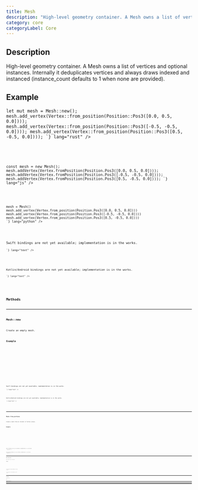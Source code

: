```yaml
---
title: Mesh
description: "High-level geometry container. A Mesh owns a list of vertices and optional instances. Internally it deduplicates vertices and always draws indexed and instanced  (instance_count defaults to 1 when none are provided)."
category: core
categoryLabel: Core
---
```



## Description

High-level geometry container. A Mesh owns a list of vertices and optional instances.
Internally it deduplicates vertices and always draws indexed and instanced 
(instance_count defaults to 1 when none are provided).



## Example

<Tabs>

<TabItem label="Rust">
<Code
code={`
use fragmentcolor::mesh::{Mesh, Vertex, Position, VertexValue};

let mut mesh = Mesh::new();
mesh.add_vertex(Vertex::from_position(Position::Pos3([0.0, 0.5, 0.0])));
mesh.add_vertex(Vertex::from_position(Position::Pos3([-0.5, -0.5, 0.0])));
mesh.add_vertex(Vertex::from_position(Position::Pos3([0.5, -0.5, 0.0])));
`}
lang="rust"
/>

</TabItem>

<TabItem label="JavaScript">
<Code
code={`

const mesh = new Mesh();
mesh.addVertex(Vertex.fromPosition(Position.Pos3([0.0, 0.5, 0.0])));
mesh.addVertex(Vertex.fromPosition(Position.Pos3([-0.5, -0.5, 0.0])));
mesh.addVertex(Vertex.fromPosition(Position.Pos3([0.5, -0.5, 0.0])));
`}
lang="js"
/>

</TabItem>

<TabItem label="Python">
<Code
code={`
from fragmentcolor import {Mesh, Vertex, Position, VertexValue}

mesh = Mesh()
mesh.add_vertex(Vertex.from_position(Position.Pos3([0.0, 0.5, 0.0])))
mesh.add_vertex(Vertex.from_position(Position.Pos3([-0.5, -0.5, 0.0])))
mesh.add_vertex(Vertex.from_position(Position.Pos3([0.5, -0.5, 0.0])))
`}
lang="python"
/>

</TabItem>

<TabItem label="Swift">
<Aside type="caution" title="Work in progress">Swift bindings are not yet available; implementation is in the works.</Aside>
<Code
code={`
// Swift placeholder: bindings WIP

`}
lang="text"
/>

</TabItem>

<TabItem label="Kotlin">
<Aside type="caution" title="Work in progress">Kotlin/Android bindings are not yet available; implementation is in the works.</Aside>
<Code
code={`
// Kotlin placeholder: bindings WIP

`}
lang="text"
/>

</TabItem>

</Tabs>


## Methods


---

### Mesh::new

Create an empty mesh.

#### Example

<Tabs>

<TabItem label="Rust">
<Code
code={`
use fragmentcolor::mesh::Mesh;
let _m = Mesh::new();
`}
lang="rust"
/>

</TabItem>

<TabItem label="JavaScript">
<Code
code={`
const _m = new Mesh();
`}
lang="js"
/>

</TabItem>

<TabItem label="Python">
<Code
code={`
from fragmentcolor import Mesh
_m = Mesh()
`}
lang="python"
/>

</TabItem>

<TabItem label="Swift">
<Aside type="caution" title="Work in progress">Swift bindings are not yet available; implementation is in the works.</Aside>
<Code
code={`
// Swift placeholder: bindings WIP

`}
lang="text"
/>

</TabItem>

<TabItem label="Kotlin">
<Aside type="caution" title="Work in progress">Kotlin/Android bindings are not yet available; implementation is in the works.</Aside>
<Code
code={`
// Kotlin placeholder: bindings WIP

`}
lang="text"
/>

</TabItem>

</Tabs>


---

### Mesh::from_vertices

Create a mesh from an iterator of Vertex values.

#### Example

<Tabs>

<TabItem label="Rust">
<Code
code={`
use fragmentcolor::mesh::{Mesh, Vertex, Position};
let m = Mesh::from_vertices([
    Vertex::from_position(Position::Pos2([0.0, 0.0])),
    Vertex::from_position(Position::Pos2([1.0, 0.0])),
    Vertex::from_position(Position::Pos2([0.0, 1.0])),
]);
`}
lang="rust"
/>

</TabItem>

<TabItem label="JavaScript">
<Code
code={`
const m = Mesh.fromVertices([;
    Vertex.fromPosition(Position.Pos2([0.0, 0.0])),;
    Vertex.fromPosition(Position.Pos2([1.0, 0.0])),;
    Vertex.fromPosition(Position.Pos2([0.0, 1.0])),;
]);
`}
lang="js"
/>

</TabItem>

<TabItem label="Python">
<Code
code={`
from fragmentcolor import {Mesh, Vertex, Position}
m = Mesh.from_vertices([
    Vertex.from_position(Position.Pos2([0.0, 0.0])),
    Vertex.from_position(Position.Pos2([1.0, 0.0])),
    Vertex.from_position(Position.Pos2([0.0, 1.0])),
])
`}
lang="python"
/>

</TabItem>

<TabItem label="Swift">
<Aside type="caution" title="Work in progress">Swift bindings are not yet available; implementation is in the works.</Aside>
<Code
code={`
// Swift placeholder: bindings WIP

`}
lang="text"
/>

</TabItem>

<TabItem label="Kotlin">
<Aside type="caution" title="Work in progress">Kotlin/Android bindings are not yet available; implementation is in the works.</Aside>
<Code
code={`
// Kotlin placeholder: bindings WIP

`}
lang="text"
/>

</TabItem>

</Tabs>


---

### Mesh::add_vertex

Add a single vertex to the mesh.

#### Example

<Tabs>

<TabItem label="Rust">
<Code
code={`
use fragmentcolor::mesh::{Mesh, Vertex, Position};
let mut m = Mesh::new();
m.add_vertex(Vertex::from_position(Position::Pos2([0.0, 0.0])));
`}
lang="rust"
/>

</TabItem>

<TabItem label="JavaScript">
<Code
code={`
const m = new Mesh();
m.addVertex(Vertex.fromPosition(Position.Pos2([0.0, 0.0])));
`}
lang="js"
/>

</TabItem>

<TabItem label="Python">
<Code
code={`
from fragmentcolor import {Mesh, Vertex, Position}
m = Mesh()
m.add_vertex(Vertex.from_position(Position.Pos2([0.0, 0.0])))
`}
lang="python"
/>

</TabItem>

<TabItem label="Swift">
<Aside type="caution" title="Work in progress">Swift bindings are not yet available; implementation is in the works.</Aside>
<Code
code={`
// Swift placeholder: bindings WIP

`}
lang="text"
/>

</TabItem>

<TabItem label="Kotlin">
<Aside type="caution" title="Work in progress">Kotlin/Android bindings are not yet available; implementation is in the works.</Aside>
<Code
code={`
// Kotlin placeholder: bindings WIP

`}
lang="text"
/>

</TabItem>

</Tabs>


---

### Mesh::add_vertices

Add many vertices to the mesh.

#### Example

<Tabs>

<TabItem label="Rust">
<Code
code={`
use fragmentcolor::mesh::{Mesh, Vertex, Position};
let mut m = Mesh::new();
m.add_vertices([
  Vertex::from_position(Position::Pos2([0.0, 0.0])),
  Vertex::from_position(Position::Pos2([1.0, 0.0]))
]);
`}
lang="rust"
/>

</TabItem>

<TabItem label="JavaScript">
<Code
code={`
const m = new Mesh();
m.addVertices([;
  Vertex.fromPosition(Position.Pos2([0.0, 0.0])),;
  Vertex.fromPosition(Position.Pos2([1.0, 0.0]));
]);
`}
lang="js"
/>

</TabItem>

<TabItem label="Python">
<Code
code={`
from fragmentcolor import {Mesh, Vertex, Position}
m = Mesh()
m.add_vertices([
  Vertex.from_position(Position.Pos2([0.0, 0.0])),
  Vertex.from_position(Position.Pos2([1.0, 0.0]))
])
`}
lang="python"
/>

</TabItem>

<TabItem label="Swift">
<Aside type="caution" title="Work in progress">Swift bindings are not yet available; implementation is in the works.</Aside>
<Code
code={`
// Swift placeholder: bindings WIP

`}
lang="text"
/>

</TabItem>

<TabItem label="Kotlin">
<Aside type="caution" title="Work in progress">Kotlin/Android bindings are not yet available; implementation is in the works.</Aside>
<Code
code={`
// Kotlin placeholder: bindings WIP

`}
lang="text"
/>

</TabItem>

</Tabs>


---

### Mesh::add_instance

Add a single instance (any Vertex can be converted into an instance).

#### Example

<Tabs>

<TabItem label="Rust">
<Code
code={`
use fragmentcolor::mesh::{Mesh, Vertex, Position};
let mut m = Mesh::new();
let v = Vertex::from_position(Position::Pos2([0.0, 0.0]));
m.add_instance(v);
`}
lang="rust"
/>

</TabItem>

<TabItem label="JavaScript">
<Code
code={`
const m = new Mesh();
const v = Vertex.fromPosition(Position.Pos2([0.0, 0.0]));
m.addInstance(v);
`}
lang="js"
/>

</TabItem>

<TabItem label="Python">
<Code
code={`
from fragmentcolor import {Mesh, Vertex, Position}
m = Mesh()
v = Vertex.from_position(Position.Pos2([0.0, 0.0]))
m.add_instance(v)
`}
lang="python"
/>

</TabItem>

<TabItem label="Swift">
<Aside type="caution" title="Work in progress">Swift bindings are not yet available; implementation is in the works.</Aside>
<Code
code={`
// Swift placeholder: bindings WIP

`}
lang="text"
/>

</TabItem>

<TabItem label="Kotlin">
<Aside type="caution" title="Work in progress">Kotlin/Android bindings are not yet available; implementation is in the works.</Aside>
<Code
code={`
// Kotlin placeholder: bindings WIP

`}
lang="text"
/>

</TabItem>

</Tabs>


---

### Mesh::add_instances

Add many instances to the mesh.

#### Example

<Tabs>

<TabItem label="Rust">
<Code
code={`
use fragmentcolor::mesh::{Mesh, Vertex, Position};
let mut m = Mesh::new();
m.add_instances([
  Vertex::from_position(Position::Pos2([0.0, 0.0])),
  Vertex::from_position(Position::Pos2([1.0, 1.0])),
]);
`}
lang="rust"
/>

</TabItem>

<TabItem label="JavaScript">
<Code
code={`
const m = new Mesh();
m.addInstances([;
  Vertex.fromPosition(Position.Pos2([0.0, 0.0])),;
  Vertex.fromPosition(Position.Pos2([1.0, 1.0])),;
]);
`}
lang="js"
/>

</TabItem>

<TabItem label="Python">
<Code
code={`
from fragmentcolor import {Mesh, Vertex, Position}
m = Mesh()
m.add_instances([
  Vertex.from_position(Position.Pos2([0.0, 0.0])),
  Vertex.from_position(Position.Pos2([1.0, 1.0])),
])
`}
lang="python"
/>

</TabItem>

<TabItem label="Swift">
<Aside type="caution" title="Work in progress">Swift bindings are not yet available; implementation is in the works.</Aside>
<Code
code={`
// Swift placeholder: bindings WIP

`}
lang="text"
/>

</TabItem>

<TabItem label="Kotlin">
<Aside type="caution" title="Work in progress">Kotlin/Android bindings are not yet available; implementation is in the works.</Aside>
<Code
code={`
// Kotlin placeholder: bindings WIP

`}
lang="text"
/>

</TabItem>

</Tabs>


---

### Mesh::clear_instances

Remove all instances from a mesh (render defaults to 1 instance).

#### Example

<Tabs>

<TabItem label="Rust">
<Code
code={`
use fragmentcolor::mesh::Mesh;
let mut m = Mesh::new();
m.clear_instances();
`}
lang="rust"
/>

</TabItem>

<TabItem label="JavaScript">
<Code
code={`
const m = new Mesh();
m.clearInstances();
`}
lang="js"
/>

</TabItem>

<TabItem label="Python">
<Code
code={`
from fragmentcolor import Mesh
m = Mesh()
m.clear_instances()
`}
lang="python"
/>

</TabItem>

<TabItem label="Swift">
<Aside type="caution" title="Work in progress">Swift bindings are not yet available; implementation is in the works.</Aside>
<Code
code={`
// Swift placeholder: bindings WIP

`}
lang="text"
/>

</TabItem>

<TabItem label="Kotlin">
<Aside type="caution" title="Work in progress">Kotlin/Android bindings are not yet available; implementation is in the works.</Aside>
<Code
code={`
// Kotlin placeholder: bindings WIP

`}
lang="text"
/>

</TabItem>

</Tabs>
